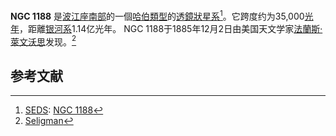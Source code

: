 {{NGCInfoBox|NGCID=NGC 1188|發現者=法蘭斯·萊文沃思|發現日期=1886年-月-日|其他編號=MCG -3-8-68|曆元=J2000.0|赤經=3時3分43.4秒
|赤緯=-15°29'5"|星座=波江座|星體=星系|星等=13.8|表面亮度=12.9|藍等=14.8}}

'''NGC 1188''' 是[[波江座|波江座]][[南天_(天球)|南部]]的一個[[哈伯序列|哈伯類型]]的[[透鏡狀星系|透鏡狀星系]]<ref name="SEDS">[[SEDS|SEDS]]: [http://spider.seds.org/ngc/revngcic.cgi?NGC%201188 NGC 1188]</ref>。它跨度约为35,000[[光年|光年]]，距離[[银河系|银河系]]1.14亿光年。 NGC 1188于1885年12月2日由美国天文学家[[法蘭斯·萊文沃思|法蘭斯·萊文沃思]]发现。<ref>[http://cseligman.com/text/atlas/ngc11a.htm#1188 Seligman]</ref>

==参考文献==
{{reflist}}

{{NGCReference|1188}}
{{Catalogs|NGC=1188}}